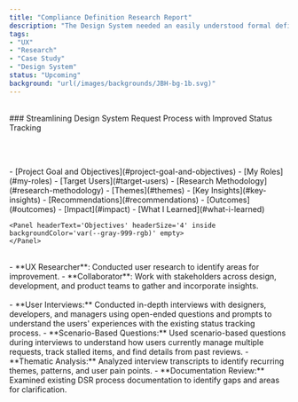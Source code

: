 ```yaml
---
title: "Compliance Definition Research Report"
description: "The Design System needed an easily understood formal definition of compliance that can be measured for product teams to aspire to."
tags:
- "UX"
- "Research"
- "Case Study"
- "Design System"
status: "Upcoming"
background: "url(/images/backgrounds/JBH-bg-1b.svg)"
---
```



<br />
### Streamlining Design System Request Process with Improved Status Tracking

<br /><br />

<Panel headerText="Table of Contents" headerSize="3" backgroundColor="var(--gray-999-rgb)">
- [Project Goal and Objectives](#project-goal-and-objectives)
- [My Roles](#my-roles)
- [Target Users](#target-users)
- [Research Methodology](#research-methodology)
- [Themes](#themes)
- [Key Insights](#key-insights)
- [Recommendations](#recommendations)
- [Outcomes](#outcomes)
- [Impact](#impact)
- [What I Learned](#what-i-learned)
</Panel>
<br />

<Panel headerText='Project Goal and Objectives' headerSize='3' backgroundColor='var(--gray-999-rgb)'>
    <Panel headerText='Goal' headerSize='4' inside backgroundColor='var(--gray-999-rgb)' empty>
    </Panel>

    <Panel headerText='Objectives' headerSize='4' inside backgroundColor='var(--gray-999-rgb)' empty>
    </Panel>
</Panel>
<br />

<Panel headerText='My Roles' headerSize='3' backgroundColor='var(--gray-999-rgb)'>
- **UX Researcher**: Conducted user research to identify areas for improvement.
- **Collaborator**: Work with stakeholders across design, development, and product teams to gather and incorporate insights.
</Panel>
<br />

<Panel headerText='Target Users' headerSize='3' backgroundColor='var(--gray-999-rgb)' empty>
</Panel>
<br />

<Panel headerText='Research Methodology' headerSize='3' backgroundColor='var(--gray-999-rgb)'>
- **User Interviews:** Conducted in-depth interviews with designers, developers, and managers 
using open-ended questions and prompts to understand the users' experiences with the existing status tracking process.
- **Scenario-Based Questions:** Used scenario-based questions during interviews to understand how users currently manage multiple requests, 
track stalled items, and find details from past reviews. 
- **Thematic Analysis:** Analyzed interview transcripts to identify recurring themes, patterns, and user pain points.
- **Documentation Review:** Examined existing DSR process documentation to identify gaps and areas for clarification.
</Panel>
<br />

<Panel headerText='Themes' headerSize='3' backgroundColor='var(--gray-999-rgb)' empty>
</Panel>
<br />

<Panel headerText='Key Insights' headerSize='3' backgroundColor='var(--gray-999-rgb)' empty>
</Panel>
<br />

<Panel headerText='Recommendations' headerSize='3' backgroundColor='var(--gray-999-rgb)' empty>
</Panel>
<br />

<Panel headerText='Outcomes' headerSize='3' backgroundColor='var(--gray-999-rgb)' empty>
</Panel>
<br />

<Panel headerText='Impact' headerSize='3' backgroundColor='var(--gray-999-rgb)' empty>
</Panel>
<br />

<Panel headerText='What I Learned' headerSize='3' backgroundColor='var(--gray-999-rgb)' empty>
</Panel>

